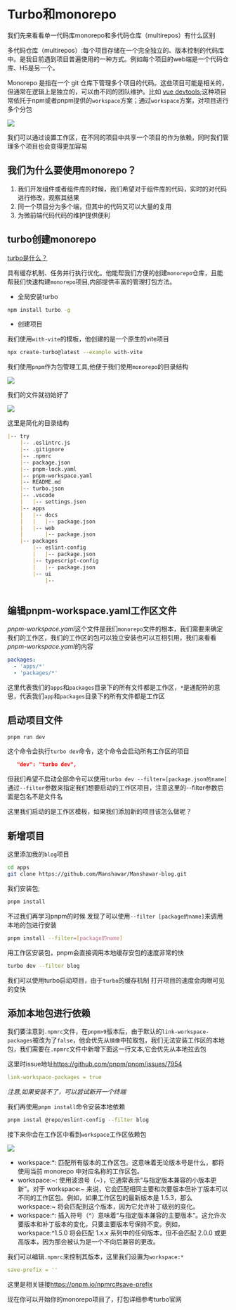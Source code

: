# Turbo和monorepo

我们先来看看单一代码库monorepo和多代码仓库（multirepos）有什么区别


多代码仓库（multirepos）:每个项目存储在一个完全独立的、版本控制的代码库中。是我目前遇到项目普遍使用的一种方式。例如每个项目的web端是一个代码仓库、H5是另一个。

Monorepo 是指在一个 git 仓库下管理多个项目的代码。这些项目可能是相关的，但通常在逻辑上是独立的，可以由不同的团队维护。比如 <a href="https://github.com/vuejs/devtools">vue devtools</a>;这种项目常依托于npm或者pnpm提供的`workspace`方案；通过`workspace`方案，对项目进行多个分包

<img src="https://turbo.build/_next/image?url=%2F_next%2Fstatic%2Fmedia%2Fpackage-graph.3b11ffd3.png&w=828&q=75&dpl=dpl_Bop6cDpFyhYDskUdvBvkzjLN8JGg" />

我们可以通过设置工作区，在不同的项目中共享一个项目的作为依赖，同时我们管理多个项目也会变得更加容易

## 我们为什么要使用monorepo？

1. 我们开发组件或者组件库的时候，我们希望对于组件库的代码，实时的对代码进行修改，观察其结果
2. 同一个项目分为多个端，但其中的代码又可以大量的复用
3. 为微前端代码代码的维护提供便利

## turbo创建monorepo                                         

<a href="https://turbo.build/repo/docs"> turbo是什么？</a>

具有缓存机制、任务并行执行优化。他能帮我们方便的创建`monorepo`仓库，且能帮我们快速构建`monorepo`项目,内部提供丰富的管理打包方法。

- 全局安装turbo

```bash
npm install turbo -g
```

- 创建项目

我们使用`with-vite`的模板，他创建的是一个原生的vite项目

```bash
npx create-turbo@latest --example with-vite
```

我们使用`pnpm`作为包管理工具,他便于我们使用`monorepo`的目录结构

<img src="/monorepo/steps1.png" />


我们的文件就初始好了


<img src="/monorepo/setps2.png" />

这里是简化的目录结构
```md
|-- try
    |-- .eslintrc.js
    |-- .gitignore
    |-- .npmrc
    |-- package.json
    |-- pnpm-lock.yaml
    |-- pnpm-workspace.yaml
    |-- README.md
    |-- turbo.json
    |-- .vscode
    |   |-- settings.json
    |-- apps
    |   |-- docs
    |   |   |-- package.json
    |   |-- web
    |       |-- package.json
    |-- packages
        |-- eslint-config
        |   |-- package.json
        |-- typescript-config
        |   |-- package.json
        |-- ui
            |-- 
       
```

## 编辑pnpm-workspace.yaml工作区文件

*pnpm-workspace.yaml*这个文件是我们`monorepo`文件的根本，我们需要来确定我们的工作区，我们的工作区的包可以独立安装也可以互相引用，我们来看看*pnpm-workspace.yaml*的内容

```yaml
packages:
  - 'apps/*'
  - 'packages/*'
```

这里代表我们的`apps`和`packages`目录下的所有文件都是工作区，`*`是通配符的意思，代表我们`app`和`packages`目录下的所有文件都是工作区

## 启动项目文件
```bash
pnpm run dev
```
这个命令会执行`turbo dev`命令，这个命令会启动所有工作区的项目
```json
   "dev": "turbo dev",
```
但我们希望不启动全部命令可以使用`turbo dev --filter=[package.json的name]` 通过`--filter`参数来指定我们想要启动的工作区项目，注意这里的--filter参数后面是包名不是文件名

这里我们启动的是工作区模板，如果我们添加新的项目该怎么做呢？

## 新增项目

这里添加我的`blog`项目

```bash
cd apps
git clone https://github.com/Manshawar/Manshawar-blog.git
```
我们安装包;

```bash
pnpm install
```
不过我们再学习pnpm的时候 发现了可以使用`--filter [package的name]`来调用本地的包进行安装

```bash
pnpm install --filter=[package的name]
```
用工作区安装包，pnpm会直接调用本地缓存安包的速度非常的快

```bash
turbo dev --filter blog
```
我们可以使用turbo启动项目，由于`turbo`的缓存机制 打开项目的速度会肉眼可见的变快


## 添加本地包进行依赖

我们要注意到`.npmrc`文件，在`pnpm>9`版本后，由于默认的`link-workspace-packages`被改为了`false`，他会优先从`镜像`中拉取包，我们无法安装工作区的本地包，我们需要在`.npmrc`文件中新增下面这一行文本,它会优先从本地拉去包

这里时issue地址<a href="https://github.com/pnpm/pnpm/issues/7954">https://github.com/pnpm/pnpm/issues/7954</a>
```yaml
link-workspace-packages = true
```
*注意,如果安装不了，可以尝试新开一个终端*

我们再使用`pnpm install`命令安装本地依赖

```bash
pnpm instal @repo/eslint-config --filter blog
```

接下来你会在工作区中看到`workspace`工作区依赖包

<img src="/monorepo/package1.png" />


- workspace:*: 匹配所有版本的工作区包。这意味着无论版本号是什么，都将使用当前 monorepo 中对应名称的工作区包。
- workspace:~: 使用波浪号（~），它通常表示“与指定版本兼容的小版本更新”。对于 workspace:~ 来说，它会匹配相同主要和次要版本但补丁版本可以不同的工作区包。例如，如果工作区包的最新版本是 1.5.3，那么 workspace:~ 将会匹配到这个版本，因为它允许补丁级别的变化。
- workspace:^: 插入符号（^）意味着“与指定版本兼容的主要版本”。这允许次要版本和补丁版本的变化，只要主要版本号保持不变。例如，workspace:^1.5.0 将会匹配 1.x.x 系列中的任何版本，但不会匹配 2.0.0 或更高版本，因为那会被认为是一个不向后兼容的更改。

我们可以编辑`.npmrc`来控制其版本，这里我们设置为`workspace:*`
```yaml
save-prefix = ''
```
这里是相关链接<a href="https://pnpm.io/npmrc#save-prefix">https://pnpm.io/npmrc#save-prefix</a>

现在你可以开始你的monorepo项目了，打包详细参考turbo官网